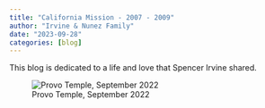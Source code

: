 ```yaml
---
title: "California Mission - 2007 - 2009"
author: "Irvine & Nunez Family"
date: "2023-09-28"
categories: [blog]
---
```


This blog is dedicated to a life and love that Spencer Irvine shared.

![Provo Temple, September 2022](temple_flair.jpg)
